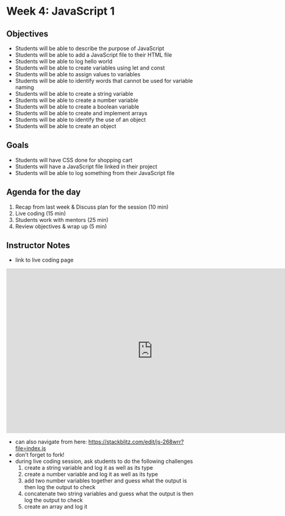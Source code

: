 # Week 4: JavaScript 1

## Objectives

- Students will be able to describe the purpose of JavaScript
- Students will be able to add a JavaScript file to their HTML file
- Students will be able to log hello world
- Students will be able to create variables using let and const
- Students will be able to assign values to variables
- Students will be able to identify words that cannot be used for variable naming
- Students will be able to create a string variable
- Students will be able to create a number variable
- Students will be able to create a boolean variable
- Students will be able to create and implement arrays
- Students will be able to identify the use of an object
- Students will be able to create an object

## Goals

- Students will have CSS done for shopping cart
- Students will have a JavaScript file linked in their project
- Students will be able to log something from their JavaScript file

## Agenda for the day

1. Recap from last week & Discuss plan for the session (10 min)
2. Live coding (15 min)
3. Students work with mentors (25 min)
4. Review objectives & wrap up (5 min)

## Instructor Notes

- link to live coding page

<iframe
  width="768"
  height="432"
  src="https://stackblitz.com/edit/js-268wrr?file=index.js"
  frameBorder="0"
  allow="fullscreen; clipboard-read; clipboard-write"
  allowfullscreen
></iframe>

- can also navigate from here: https://stackblitz.com/edit/js-268wrr?file=index.js
- don't forget to fork!
- during live coding session, ask students to do the following challenges
  1. create a string variable and log it as well as its type
  2. create a number variable and log it as well as its type
  3. add two number variables together and guess what the output is then log the output to check
  4. concatenate two string variables and guess what the output is then log the output to check
  5. create an array and log it
